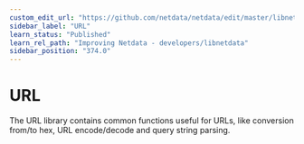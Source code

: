 ```yaml
---
custom_edit_url: "https://github.com/netdata/netdata/edit/master/libnetdata/url/README.md"
sidebar_label: "URL"
learn_status: "Published"
learn_rel_path: "Improving Netdata - developers/libnetdata"
sidebar_position: "374.0"
---
```



# URL

The URL library contains common functions useful for URLs, like conversion from/to hex, 
URL encode/decode and query string parsing. 

